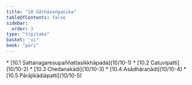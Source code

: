 ```yaml
---
title: "10 Gāthāsaṅgaṇika"
tableOfContents: false
sidebar:
  order: 3
type: "tipitaka"
basket: "vi"
book: "pari"
---
```



<DynamicBreadcrumb />



<TableOfContents book="pari" section="10">
* [10.1 Sattanagaresupaññattasikkhāpada](10/10-1)
* [10.2 Catuvipatti](10/10-2)
* [10.3 Chedanakādi](10/10-3)
* [10.4 Asādhāraṇādi](10/10-4)
* [10.5 Pārājikādiāpatti](10/10-5)
</TableOfContents>